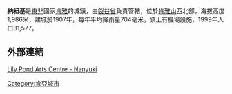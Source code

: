 {{Infobox settlement
<!--See the Table at Infobox Settlement for all fields and descriptions of usage-->
<!-- Basic info  ---------------->
|official_name          = 納紐基
|settlement_type        = 
 <!--For Town or Village (Leave blank for the default City)-->
|other_name             =
|native_name            =  <!-- for cities whose native name is not in English -->
|nickname               = 
|motto                  =
<!-- images and maps  ----------->
|image_skyline          = Nanyuki main street.jpg
|imagesize              = 300px
|image_caption          = 
|image_flag             = 
|flag_size              =
|image_seal             = 
|seal_size              =
|image_shield           = 
|shield_size            =
|image_blank_emblem     =
|blank_emblem_type      =
|blank_emblem_size      =
|image_map              = 
|mapsize                = 
|map_caption            = 
|image_map1             = 
|mapsize1               = 
|map_caption1           = 
|image_dot_map          =
|dot_mapsize            =
|dot_map_caption        =
|dot_x =  |dot_y =
|pushpin_map            = Kenya<!-- the name of a location map as per http://en.wikipedia.org/wiki/Template:Location_map -->
|pushpin_label_position =bottom
|pushpin_map_caption    =
<!-- Location ------------------>
|coordinates_region     = KE
|subdivision_type       = 國家
|subdivision_name       = {{flag|Kenya}}
|subdivision_type1      = 省
|subdivision_name1      = [[裂谷省|裂谷省]]  
|subdivision_type2      = 
|subdivision_name2      = 
|subdivision_type3      = 
|subdivision_name3      = 
|subdivision_type4      = 
|subdivision_name4      =
<!-- Politics ----------------->
|government_footnotes   =
|government_type        = 
|leader_title           = 
|leader_name            = 
|leader_title1          = 
|leader_name1           = 
|leader_title2          = 
|leader_name2           = 
|leader_title3          = 
|leader_name3           = 
|leader_title4          = 
|leader_name4           = 
|established_title      =  <!-- Settled -->
|established_date       = 
|established_title2     =  <!-- Incorporated (town) -->
|established_date2      = 
|established_title3     =  <!-- Incorporated (city) -->
|established_date3      =
<!-- Area    --------------------->
|area_magnitude         = 
|unit_pref                =Imperial <!--Enter: Imperial, if Imperial (metric) is desired-->
|area_footnotes           =
|area_total_km2           = <!-- ALL fields dealing with a measurements are subject to automatic unit conversion-->
|area_land_km2            = <!--See table @ Template:Infobox Settlement for details on automatic unit conversion-->
|area_water_km2           =
|area_total_sq_mi         =
|area_land_sq_mi          =
|area_water_sq_mi         =
|area_water_percent       =
|area_urban_km2           =
|area_urban_sq_mi         =
|area_metro_km2           =
|area_metro_sq_mi         =
|area_blank1_title        =
|area_blank1_km2          =
|area_blank1_sq_mi        =
<!-- Population   ----------------------->
|population_as_of               =1999
|population_footnotes           =
|population_note                =
|population_total               =31,577
|population_density_km2         =
|population_density_sq_mi       =
|population_metro               =
|population_density_metro_km2   =
|population_density_metro_sq_mi =
|population_urban               =
|population_density_urban_km2   =
|population_density_urban_sq_mi =
|population_blank1_title        =Ethnicities
|population_blank1              =
|population_blank2_title        =Religions
|population_blank2              =
|population_density_blank1_km2 =   
|population_density_blank1_sq_mi =
<!-- General information  --------------->
|timezone               = 
|utc_offset             = 
|timezone_DST           = 
|utc_offset_DST         = 
|latd=0 |latm=01 |lats= |latNS=N
|longd=37 |longm=04|longs= |longEW=E
|elevation_footnotes    =  <!--for references: use <ref> </ref> tags-->
|elevation_m            = 
|elevation_ft           =
<!-- Area/postal codes & others -------->
|postal_code_type       =  <!-- enter ZIP code, Postcode, Post code, Postal code... -->
|postal_code            =
|area_code              =
|blank_name             =
|blank_info             =
|blank1_name            =
|blank1_info            =
|website                = 
|footnotes              = 
}} 

'''納紐基'''是[[東非|東非]]國家[[肯雅|肯雅]]的城鎮，由[[裂谷省|裂谷省]]負責管轄，位於[[肯雅山|肯雅山]]西北部，海拔高度1,986米，建城於1907年，每年平均降雨量704毫米，鎮上有機場設施，1999年人口31,577。

==外部連結==
[https://web.archive.org/web/20120103232142/http://www.lilypondartscentre.com/ Lily Pond Arts Centre - Nanyuki]

{{coord|00|01|N| 37|04|E|region:KE_type:city|display=title}}

[[Category:肯亞城市|Category:肯亞城市]]